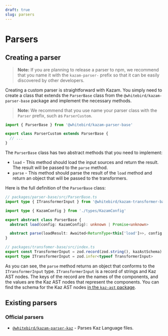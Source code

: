 ```yaml
---
draft: true
slug: parsers
---
```


# Parsers

## Creating a parser

> **Note:**
> If you are planning to release a parser to npm, we recommend that you name it with the `kazam-parser-` prefix so that it can be easily discovered by other developers.

Creating a custom parser is straightforward with Kazam. You simply need to create a class that extends the `ParserBase` class from the `@whitebird/kazam-parser-base` package and implement the necessary methods.

> **Note:**
> We recommend that you use name your parser class with the `Parser` prefix, such as `ParserCustom`.

```ts
import { ParserBase } from '@whitebird/kazam-parser-base'

export class ParserCustom extends ParserBase {
  // ...
}
```

The `ParserBase` class has two abstract methods that you need to implement:

- `load` - This method should load the input sources and return the result. The result will be passed to the `parse` method.
- `parse` - This method should parse the result of the `load` method and return an object that will be passed to the transformers.

Here is the full definition of the `ParserBase` class:

```ts
// packages/parser-base/src/ParserBase.ts
import type { ITransformerInput } from '@whitebird/kazam-transformer-base'

import type { KazamConfig } from './types/KazamConfig'

export abstract class ParserBase {
  abstract load(config: KazamConfig): unknown | Promise<unknown>

  abstract parse(loadResult: Awaited<ReturnType<this['load']>>, config: KazamConfig): ITransformerInput | Promise<ITransformerInput>
}

// packages/transfomer-base/src/index.ts
export const TransformerInput = zod.record(zod.string(), kazAstSchema)
export type ITransformerInput = zod.infer<typeof TransformerInput>
```

As you can see, the `parse` method returns an object that conforms to the `ITransformerInput` type. `ITransformerInput` is a record of strings and Kaz AST nodes. The keys of the record are the names of the components, and the values are the Kaz AST nodes that represent the components. You can find the schema for the Kaz AST nodes [in the `kaz-ast` package](https://github.com/bywhitebird/kazam/blob/18c7d0e969e9804faf54eda0c2afd3bb93df6c8b/packages/kaz-ast/src/types/KazAst.ts#L175).

## Existing parsers

### Official parsers

- [`@whitebird/kazam-parser-kaz`](https://npmjs.com/package/@whitebird/kazam-parser-kaz) - Parses Kaz Language files.
